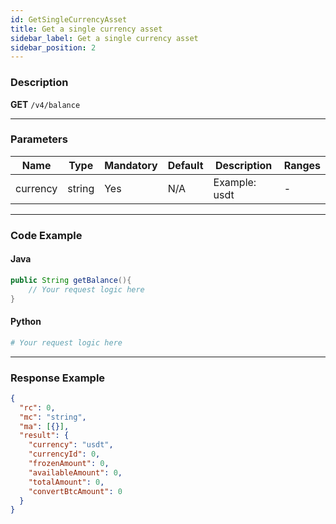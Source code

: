 ```yaml
---
id: GetSingleCurrencyAsset
title: Get a single currency asset
sidebar_label: Get a single currency asset
sidebar_position: 2
---
```


### Description

**GET** `/v4/balance`

---

### Parameters

| Name     | Type   | Mandatory | Default | Description   | Ranges |
| -------- | ------ | --------- | ------- | ------------- | ------ |
| currency | string | Yes       | N/A     | Example: usdt | -      |

---

### Code Example

#### Java

```java
public String getBalance(){
    // Your request logic here
}
```

#### Python

```python
# Your request logic here
```

---

### Response Example

```json
{
  "rc": 0,
  "mc": "string",
  "ma": [{}],
  "result": {
    "currency": "usdt",
    "currencyId": 0,
    "frozenAmount": 0,
    "availableAmount": 0,
    "totalAmount": 0,
    "convertBtcAmount": 0
  }
}
```
